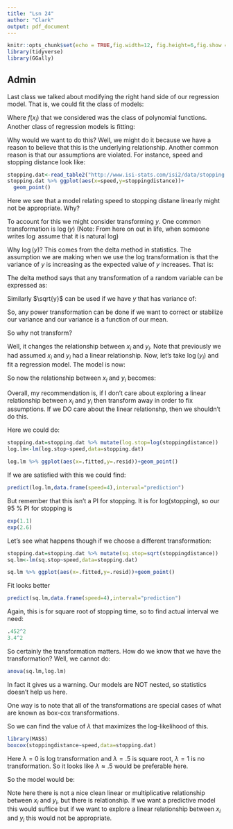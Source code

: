 ```yaml
---
title: "Lsn 24"
author: "Clark"
output: pdf_document
---
```


```r
knitr::opts_chunk$set(echo = TRUE,fig.width=12, fig.height=6,fig.show = "hide")
library(tidyverse)
library(GGally)
```

## Admin

Last class we talked about modifying the right hand side of our regression model.  That is, we could fit the class of models:


\vspace{.5in}

Where $f(x_i)$ that we considered was the class of polynomial functions.  Another class of regression models is fitting:

\vspace{1.in}

Why would we want to do this?  Well, we might do it because we have a reason to believe that this is the underlying relationship.  Another common reason is that our assumptions are violated.  For instance, speed and stopping distance look like:

```r
stopping.dat<-read_table2("http://www.isi-stats.com/isi2/data/stopping.txt")%>%drop_na()
stopping.dat %>% ggplot(aes(x=speed,y=stoppingdistance))+
  geom_point()
```

Here we see that a model relating speed to stopping distane linearly might not be appropriate.  Why?

\vspace{1.in}

To account for this we might consider transforming $y$.  One common transformation is $\log(y)$  (Note:  From here on out in life, when someone writes $\log$ assume that it is natural log)

Why $\log(y)$?  This comes from the delta method in statistics. The assumption we are making when we use the log transformation is that the variance of $y$ is increasing as the expected value of $y$ increases.  That is:

\vspace{1.in}

The delta method says that any transformation of a random variable can be expressed as:

\vspace{1.in}

Similarly $\sqrt{y}$ can be used if we have $y$ that has variance of:

\vspace{1.in}

So, any power transformation can be done if we want to correct or stabilize our variance and our variance is a function of our mean.

So why not transform?

Well, it changes the relationship between $x_i$ and $y_i$.  Note that previously we had assumed $x_i$ and $y_i$ had a linear relationship.  Now, let's take $\log(y_i)$ and fit a regression model.  The model is now:

\vspace{1.in}

So now the relationship between $x_i$ and $y_i$ becomes:

\vspace{1.in}

Overall, my recommendation is, if I don't care about exploring a linear relationship between $x_i$ and $y_i$ then transform away in order to fix assumptions.  If we DO care about the linear relationshp, then we shouldn't do this.

Here we could do:
```r
stopping.dat=stopping.dat %>% mutate(log.stop=log(stoppingdistance))
log.lm<-lm(log.stop~speed,data=stopping.dat)

log.lm %>% ggplot(aes(x=.fitted,y=.resid))+geom_point()
```

If we are satisfied with this we could find:
```r
predict(log.lm,data.frame(speed=4),interval="prediction")
```

But remember that this isn't a PI for stopping.  It is for log(stopping), so our 95 \% PI for stopping is 

```r
exp(1.1)
exp(2.6)
```

Let's see what happens though if we choose a different transformation:

```r
stopping.dat=stopping.dat %>% mutate(sq.stop=sqrt(stoppingdistance))
sq.lm<-lm(sq.stop~speed,data=stopping.dat)

sq.lm %>% ggplot(aes(x=.fitted,y=.resid))+geom_point()
```

Fit looks better

```r
predict(sq.lm,data.frame(speed=4),interval="prediction")
```

Again, this is for square root of stopping time, so to find actual interval we need:
```r
.452^2
3.4^2
```

So certainly the transformation matters.  How do we know that we have the \textit{right} transformation?  Well, we cannot do:

```r
anova(sq.lm,log.lm)
```

In fact it gives us a warning.  Our models are NOT nested, so statistics doesn't help us here.  

One way is to note that all of the transformations are special cases of what are known as box-cox transformations.

\vspace{1.in}

So we can find the value of $\lambda$ that maximizes the log-likelihood of this.

```r
library(MASS)
boxcox(stoppingdistance~speed,data=stopping.dat)

```

Here $\lambda=0$ is log transformation and $\lambda=.5$ is square root, $\lambda=1$ is no transformation.  So it looks like $\lambda \approx .5$ would be preferable here.

So the model would be:

\vspace{.5in}

Note here there is not a nice clean linear or multiplicative relationship between $x_i$ and $y_i$, but there is \textbf{a} relationship.  If we want a predictive model this would suffice but if we want to explore a linear relationship between $x_i$ and $y_i$ this would not be appropriate.